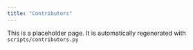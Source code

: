 ```yaml
---
title: "Contributors"
---
```


This is a placeholder page. It is automatically regenerated with `scripts/contributors.py`
